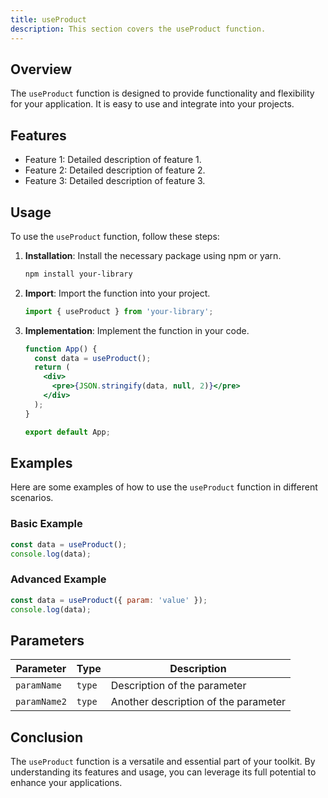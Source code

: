```yaml
---
title: useProduct
description: This section covers the useProduct function.
---
```


## Overview

The `useProduct` function is designed to provide functionality and flexibility for your application. It is easy to use and integrate into your projects.

## Features

- Feature 1: Detailed description of feature 1.
- Feature 2: Detailed description of feature 2.
- Feature 3: Detailed description of feature 3.

## Usage

To use the `useProduct` function, follow these steps:

1. **Installation**: Install the necessary package using npm or yarn.
   ```bash
   npm install your-library
   ```
2. **Import**: Import the function into your project.
   ```jsx
   import { useProduct } from 'your-library';
   ```
3. **Implementation**: Implement the function in your code.
   ```jsx
   function App() {
     const data = useProduct();
     return (
       <div>
         <pre>{JSON.stringify(data, null, 2)}</pre>
       </div>
     );
   }

   export default App;
   ```

## Examples

Here are some examples of how to use the `useProduct` function in different scenarios.

### Basic Example

```jsx
const data = useProduct();
console.log(data);
```

### Advanced Example

```jsx
const data = useProduct({ param: 'value' });
console.log(data);
```

## Parameters

| Parameter    | Type     | Description                       |
|--------------|----------|-----------------------------------|
| `paramName`  | `type` | Description of the parameter     |
| `paramName2` | `type` | Another description of the parameter |

## Conclusion

The `useProduct` function is a versatile and essential part of your toolkit. By understanding its features and usage, you can leverage its full potential to enhance your applications.